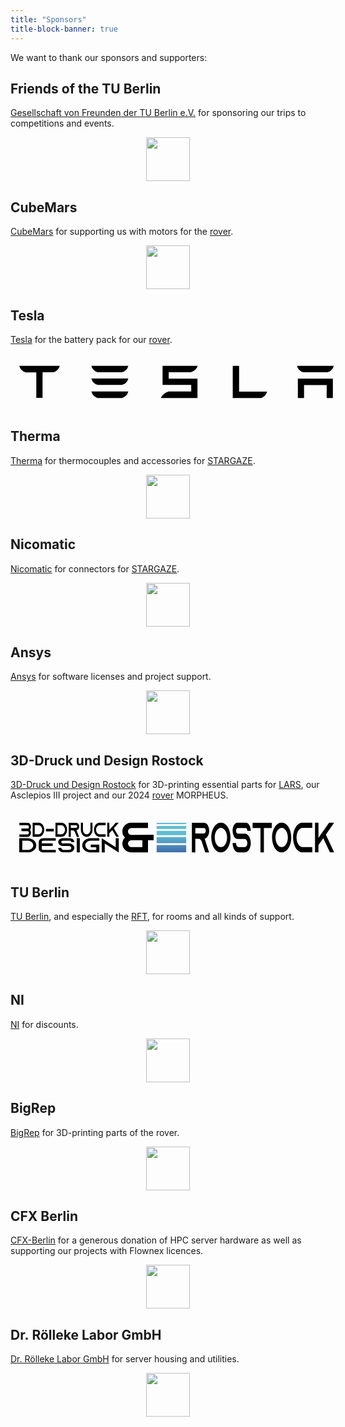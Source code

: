 ---
title: "Sponsors"
title-block-banner: true
---

We want to thank our sponsors and supporters:

## Friends of the TU Berlin

[Gesellschaft von Freunden der TU Berlin e.V.](https://www.tu.berlin/communication/freunde) for sponsoring our trips to competitions and events.

<a href="https://www.tu.berlin/communication/freunde" target="_blank">
    <img src="sponsors_images/GvF_Logo_final_RGB_300.jpg" style="display: block; margin: 0 auto; height: 5em;"/>
</a>

## CubeMars

[CubeMars](https://www.cubemars.com/) for supporting us with motors for the [rover](/projects/Rover/).

<a href="https://www.cubemars.com/" target="_blank">
    <img src="sponsors_images/CUBE_MARS_LOGO.png" style="display: block; margin: 0 auto; height: 5em;"/>
</a>

## Tesla

[Tesla](https://www.tesla.com/en_eu) for the battery pack for our [rover](/projects/Rover/).

<svg class="tds-icon tds-icon-logo-wordmark tds-site-logo-icon" viewBox="0 0 342 35" xmlns="http://www.w3.org/2000/svg" style="height: 4.5em; padding: 1em; width: 100%;"><path d="M0 .1a9.7 9.7 0 0 0 7 7h11l.5.1v27.6h6.8V7.3L26 7h11a9.8 9.8 0 0 0 7-7H0zm238.6 0h-6.8v34.8H263a9.7 9.7 0 0 0 6-6.8h-30.3V0zm-52.3 6.8c3.6-1 6.6-3.8 7.4-6.9l-38.1.1v20.6h31.1v7.2h-24.4a13.6 13.6 0 0 0-8.7 7h39.9v-21h-31.2v-7h24zm116.2 28h6.7v-14h24.6v14h6.7v-21h-38zM85.3 7h26a9.6 9.6 0 0 0 7.1-7H78.3a9.6 9.6 0 0 0 7 7zm0 13.8h26a9.6 9.6 0 0 0 7.1-7H78.3a9.6 9.6 0 0 0 7 7zm0 14.1h26a9.6 9.6 0 0 0 7.1-7H78.3a9.6 9.6 0 0 0 7 7zM308.5 7h26a9.6 9.6 0 0 0 7-7h-40a9.6 9.6 0 0 0 7 7z" fill="var(--bs-body-color)"></path></svg>

## Therma

[Therma](https://www.thermagmbh.de/) for thermocouples and accessories for [STARGAZE](/projects/Stargaze/).

<a href="https://www.thermagmbh.de/" target="_blank">
    <img src="sponsors_images/therma_logo.jpg" style="display: block; margin: 0 auto; height: 5em;"/>
</a>

## Nicomatic

[Nicomatic](https://www.nicomatic.com/) for connectors for [STARGAZE](/projects/Stargaze/).

<a href="https://www.nicomatic.com/" target="_blank">
    <img src="sponsors_images/nicomatic_logo.svg" style="display: block; margin: 0 auto; height: 5em;"/>
</a>


## Ansys

[Ansys](https://www.ansys.com) for software licenses and project support.

<a href="https://www.ansys.com" target="_blank">
    <img src="sponsors_images/logo_ansys.webp" style="display: block; margin: 0 auto; height: 5em;"/>
</a>

## 3D-Druck und Design Rostock

[3D-Druck und Design Rostock](https://3ddruckrostock.de/) for 3D-printing essential parts for [LARS](/projects/Lars/), our Asclepios III project and our 2024 [rover](/projects/Rover/) MORPHEUS.

<svg xmlns="http://www.w3.org/2000/svg" xmlns:xlink="http://www.w3.org/1999/xlink" id="Ebene_1" data-name="Ebene 1" viewBox="0 0 726.18 68.91" style="height: 4.5em; padding: 1em; width: 100%;"><defs><style>path,rect,polygon{fill: var(--bs-body-color);}.cls-1{fill:none;}.cls-2{clip-path:url(#clip-path);}.cls-3{clip-path:url(#clip-path-2);}.cls-4{fill:url(#Unbenannter_Verlauf_2);}</style><clipPath id="clip-path" transform="translate(-63.7 -268.91)"><rect class="cls-1" x="63.7" y="268.91" width="726.18" height="68.91"></rect></clipPath><clipPath id="clip-path-2" transform="translate(-63.7 -268.91)"><path class="cls-1" d="M379.94,337.82h68.91V320.59H379.94Zm0-21.49h68.91v-14H379.94Zm0-18.23h68.91V287.78H379.94Zm0-14.59h68.91v-6.89H379.94Zm0-11.15h68.91v-3.45H379.94Z"></path></clipPath><linearGradient id="Unbenannter_Verlauf_2" x1="5.51" y1="597.1" x2="6.51" y2="597.1" gradientTransform="translate(-33818.71 400.21) rotate(-90) scale(57.23 57.23)" gradientUnits="userSpaceOnUse"><stop offset="0" stop-color="#354e9d"></stop><stop offset="1" stop-color="#5fbcd3"></stop></linearGradient></defs><g class="cls-2"><path d="M90.77,278.7c0-5.34-3.52-9.65-7.88-9.65H64v5.86H82.89c1.72,0,3.14,1.73,3.14,3.84s-1.34,3.75-3,3.84H68.8v5.86H83c1.65.09,2.95,1.78,2.95,3.84s-1.42,3.84-3.14,3.84H64V302H82.85c4.36,0,7.88-4.31,7.88-9.65a10.91,10.91,0,0,0-2.21-6.75,10.91,10.91,0,0,0,2.21-6.75Z" transform="translate(-63.7 -268.91)"></path><path d="M94.6,268.91v32.8H108a12.1,12.1,0,0,0,9.41-4.83c.27-.32.54-.65.77-1a18.56,18.56,0,0,0,3.17-10.59c0-9-6-16.35-13.39-16.35Zm4.75,5.9H108c4.74,0,8.61,4.74,8.61,10.55S112.7,295.9,108,295.9H99.35Z" transform="translate(-63.7 -268.91)"></path><rect x="61.52" y="14.38" width="18.14" height="5.86"></rect><path d="M147.19,268.91v32.8h13.4a12.1,12.1,0,0,0,9.41-4.83c.27-.32.54-.65.77-1A18.57,18.57,0,0,0,174,285.31c0-9-6-16.35-13.4-16.35Zm4.75,5.9h8.61c4.74,0,8.61,4.74,8.61,10.55s-3.87,10.54-8.61,10.54h-8.61Z" transform="translate(-63.7 -268.91)"></path><path d="M195.61,286.57h0a5.36,5.36,0,0,0,2.07-.7,9.19,9.19,0,0,0,4.21-8.06,9.87,9.87,0,0,0-2.11-6.23,6.6,6.6,0,0,0-5.09-2.58H177.77v32.8h4.79V286.72h4.78a4.65,4.65,0,0,1,4.06,2.81l.11.28,2.57,6.14,2.45,5.85h5.36L199.44,296Zm-13.05-5.66v-6.05h12.13a2.22,2.22,0,0,1,1.72.84,3.45,3.45,0,0,1,.73,2.16,3.07,3.07,0,0,1-1.45,2.72,2,2,0,0,1-1,.28Z" transform="translate(-63.7 -268.91)"></path><path d="M227.76,268.91v16.4c0,5.81-3.87,10.54-8.61,10.54s-8.61-4.73-8.61-10.54v-16.4h-4.79v16.4c0,9,6,16.4,13.4,16.4s13.39-7.36,13.39-16.4v-16.4Z" transform="translate(-63.7 -268.91)"></path><path d="M249.39,274.77h13.39v-5.86H249.39c-7.39,0-13.4,7.36-13.4,16.4s6,16.4,13.4,16.4h13.39v-5.86H249.39c-4.75,0-8.62-4.73-8.62-10.54s3.87-10.54,8.62-10.54" transform="translate(-63.7 -268.91)"></path><polygon points="229.7 0 222.62 0 215.16 8.39 211.6 12.37 207.66 16.77 207.66 0 202.87 0 202.87 32.8 207.66 32.8 207.66 24.69 214.43 17.15 223.69 32.8 229.59 32.8 217.99 13.17 229.7 0"></polygon><path d="M322.81,297.34a8.06,8.06,0,1,1,0-16.09h37.71V268.91H322.81c-11.81,0-21.42,9.08-21.42,20.24a19.78,19.78,0,0,0,6.06,14.22,19.74,19.74,0,0,0-6.06,14.21c0,11.16,9.61,20.24,21.42,20.24h37.71V309.49h13.06V297.05Zm24.76,28.14H322.91a8.06,8.06,0,1,1,0-16.09h24.66Z" transform="translate(-63.7 -268.91)"></path><path d="M63.7,304.74v33H83.35a21.25,21.25,0,0,0,13.81-4.86c.39-.33.78-.66,1.12-1a14.92,14.92,0,0,0,4.66-10.66c0-9.11-8.82-16.47-19.65-16.47Zm7,5.95H83.29c7,0,12.63,4.76,12.63,10.62s-5.67,10.61-12.63,10.61H70.66Z" transform="translate(-63.7 -268.91)"></path><path d="M119.22,310.64H147.9v-5.9H119.22c-5.84,0-10.56,4-10.56,8.92v15.2c0,4.9,4.72,8.91,10.56,8.91H147.9v-5.89H119.22c-2,0-3.6-1.37-3.6-3v-6.23h25.26v-5.9H115.62v-3.07c0-1.65,1.63-3,3.6-3" transform="translate(-63.7 -268.91)"></path><path d="M190.68,313.85v-.19c0-4.91-4.78-8.92-10.61-8.92H164.12c-5.83,0-10.55,4-10.55,8.92v.19a7.89,7.89,0,0,0,1.85,5,9,9,0,0,0,1.35,1.41,11.59,11.59,0,0,0,7.35,2.51h14.15c3,0,5.45,2,5.45,4.53s-2.47,4.53-5.45,4.53H166c-3,0-5.39-2-5.39-4.53h-7c0,5.75,5.56,10.42,12.41,10.42h12.29c6.85,0,12.41-4.67,12.41-10.42a9.49,9.49,0,0,0-2.81-6.61c-.17-.14-.28-.28-.45-.43a13.49,13.49,0,0,0-9.15-3.39H164.12a3.37,3.37,0,0,1-3.59-3v-.19a3.37,3.37,0,0,1,3.59-3h15.95a3.37,3.37,0,0,1,3.59,3v.19Z" transform="translate(-63.7 -268.91)"></path><rect x="132.59" y="35.83" width="7.02" height="33.03"></rect><path d="M228.57,310.64h19.64v-5.9H228.57c-10.84,0-19.65,7.41-19.65,16.52s8.81,16.51,19.65,16.51h19.64V319.65H228.57v5.9H241.2v6.33H228.57c-7,0-12.63-4.77-12.63-10.62s5.67-10.62,12.63-10.62" transform="translate(-63.7 -268.91)"></path><polygon points="222.41 35.83 222.41 56.88 197.15 40.5 190.13 35.97 190.13 68.91 197.15 68.91 197.15 48.01 222.41 64.38 229.42 68.91 229.42 35.88 222.41 35.83"></polygon><path d="M491.2,306h0a8,8,0,0,0,3.42-1.47c4.11-2.95,7-9.44,7-16.91a25.08,25.08,0,0,0-3.48-13.17C496,271.07,493,269,489.69,269h-28v68.81h7.91V306.17h7.9c2.85,0,5.32,2.36,6.71,5.9l.19.59,4.24,12.87,4,12.29h8.86l-4.05-12.29Zm-21.56-12V281.3h20.05a3.47,3.47,0,0,1,2.84,1.77,8.39,8.39,0,0,1,1.21,4.52c0,2.46-.95,4.72-2.41,5.7a2.66,2.66,0,0,1-1.64.59Z" transform="translate(-63.7 -268.91)"></path><path d="M528.59,268.91c-12.21,0-22.14,15.43-22.14,34.41s9.93,34.4,22.14,34.4,22.13-15.43,22.13-34.4-9.92-34.41-22.13-34.41m0,56.53c-7.85,0-14.23-9.93-14.23-22.12s6.38-22.12,14.23-22.12,14.23,9.93,14.23,22.12-6.39,22.12-14.23,22.12" transform="translate(-63.7 -268.91)"></path><path d="M597.4,287.88v-.39c0-10.22-5.37-18.58-11.95-18.58h-18c-6.58,0-11.89,8.36-11.89,18.58v.39a25.83,25.83,0,0,0,2.08,10.52,18.54,18.54,0,0,0,1.52,3c2.15,3.24,5.06,5.21,8.29,5.21h15.94c3.35,0,6.13,4.23,6.13,9.44s-2.78,9.44-6.13,9.44H569.57c-3.35,0-6.07-4.23-6.07-9.44h-7.9c0,12,6.26,21.72,14,21.72h13.86c7.71,0,14-9.73,14-21.72a30,30,0,0,0-3.16-13.76c-.19-.3-.31-.59-.5-.89-2.53-4.32-6.2-7.08-10.31-7.08H567.49c-2.22,0-4-2.85-4-6.29v-.39c0-3.44,1.83-6.29,4-6.29h18c2.21,0,4,2.85,4,6.29V288Z" transform="translate(-63.7 -268.91)"></path><polygon points="537.94 0.1 537.94 12.39 556.1 12.39 556.1 68.91 564 68.91 564 12.39 582.15 12.39 582.15 0.1 537.94 0.1"></polygon><path d="M668.69,268.91c-12.21,0-22.14,15.43-22.14,34.41s9.93,34.4,22.14,34.4,22.14-15.43,22.14-34.4-9.93-34.41-22.14-34.41m0,56.53c-7.84,0-14.23-9.93-14.23-22.12s6.39-22.12,14.23-22.12,14.23,9.93,14.23,22.12-6.39,22.12-14.23,22.12" transform="translate(-63.7 -268.91)"></path><path d="M717.14,281.2h22.14V268.91H717.14c-12.21,0-22.14,15.43-22.14,34.41s9.93,34.4,22.14,34.4h22.14V325.44H717.14c-7.84,0-14.23-9.93-14.23-22.12s6.39-22.12,14.23-22.12" transform="translate(-63.7 -268.91)"></path><polygon points="726.18 0 714.48 0 702.14 17.6 696.26 25.95 689.75 35.19 689.75 0 681.84 0 681.84 68.81 689.75 68.81 689.75 51.81 700.94 35.98 716.25 68.81 725.99 68.81 706.83 27.62 726.18 0"></polygon></g><g class="cls-3"><rect class="cls-4" x="316.24" width="68.91" height="68.91"></rect></g></svg>



## TU Berlin

[TU Berlin](https://tu.berlin/), and especially the [RFT](https://www.tu.berlin/en/raumfahrttechnik), for rooms and all kinds of support.

<a href="https://tu.berlin/" target="_blank">
    <img src="sponsors_images/logo_tu_berlin.png" style="display: block; margin: 0 auto; height: 5em;"/>
</a>


## NI

[NI](https://www.ni.com/de-de.html) for discounts.

<a href="https://www.ni.com/de-de.html" target="_blank">
    <img src="sponsors_images/logo_ni.webp" style="display: block; margin: 0 auto; height: 5em;"/>
</a>


## BigRep

[BigRep](https://bigrep.com/) for 3D-printing parts of the rover.

<a href="https://bigrep.com/" target="_blank">
    <img src="sponsors_images/bigrep_logo.png" style="display: block; margin: 0 auto; height: 5em;"/>
</a>


## CFX Berlin

[CFX-Berlin](https://www.cfx-berlin.de/) for a generous donation of HPC server hardware as well as supporting our projects with Flownex licences.

<a href="https://www.cfx-berlin.de/" target="_blank">
    <img src="sponsors_images/cfx-berlin.png" style="display: block; margin: 0 auto; height: 5em;"/>
</a>

## Dr. Rölleke Labor GmbH

[Dr. Rölleke Labor GmbH](https://www.dr-roelleke.de/) for server housing and utilities.

<a href="https://www.dr-roelleke.de/" target="_blank">
    <img src="sponsors_images/dr_roelleke_labor_gmbh.gif" style="display: block; margin: 0 auto; height: 5em;"/>
</a>

